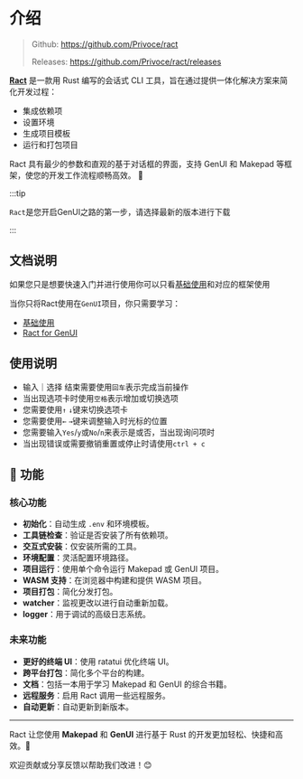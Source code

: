# 介绍

> Github: https://github.com/Privoce/ract
> 
> Releases: https://github.com/Privoce/ract/releases

[**Ract**](https://github.com/Privoce/ract)  是一款用 Rust 编写的会话式 CLI 工具，旨在通过提供一体化解决方案来简化开发过程：

- 集成依赖项
- 设置环境
- 生成项目模板
- 运行和打包项目

Ract 具有最少的参数和直观的基于对话框的界面，支持 GenUI 和 Makepad 等框架，使您的开发工作流程顺畅高效。 🚀

:::tip

`Ract`是您开启GenUI之路的第一步，请选择最新的版本进行下载

:::

## 文档说明

如果您只是想要快速入门并进行使用你可以只看[基础使用](zh/tools/ract/common_commands)和对应的框架使用

当你只将Ract使用在`GenUI`项目，你只需要学习：
- [基础使用](/zh/tools/ract/common_commands)
- [Ract for GenUI](/zh/tools/ract/gen_ui)

## 使用说明

- 输入｜选择 结束需要使用`回车`表示完成当前操作
- 当出现选项卡时使用`空格`表示增加或切换选项
- 您需要使用`↑` `↓`键来切换选项卡
- 您需要使用`←` `→`键来调整输入时光标的位置
- 您需要输入`Yes`/`y`或`No`/`n`来表示是或否，当出现询问项时
- 当出现错误或需要撤销重置或停止时请使用`ctrl + c`

## 🎯 功能

### 核心功能

- **初始化**：自动生成 `.env` 和环境模板。
- **工具链检查**：验证是否安装了所有依赖项。
- **交互式安装**：仅安装所需的工具。
- **环境配置**：灵活配置环境路径。
- **项目运行**：使用单个命令运行 Makepad 或 GenUI 项目。
- **WASM 支持**：在浏览器中构建和提供 WASM 项目。
- **项目打包**：简化分发打包。
- **watcher**：监视更改以进行自动重新加载。
- **logger**：用于调试的高级日志系统。

### 未来功能

- **更好的终端 UI**：使用 ratatui 优化终端 UI。
- **跨平台打包**：简化多个平台的构建。
- **文档**：包括一本用于学习 Makepad 和 GenUI 的综合书籍。
- **远程服务**：启用 Ract 调用一些远程服务。
- **自动更新**：自动更新到新版本。
---

Ract 让您使用 **Makepad** 和 **GenUI** 进行基于 Rust 的开发更加轻松、快捷和高效。🎉

欢迎贡献或分享反馈以帮助我们改进！😊